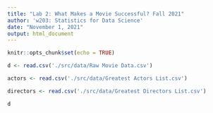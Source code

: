 ```yaml
---
title: "Lab 2: What Makes a Movie Successful? Fall 2021"
author: 'w203: Statistics for Data Science'
date: "November 1, 2021"
output: html_document
---
```


```r
knitr::opts_chunk$set(echo = TRUE)
```



```r
d <- read.csv('./src/data/Raw Movie Data.csv')

actors <- read.csv('./src/data/Greatest Actors List.csv')

directors <- read.csv('./src/data/Greatest Directors List.csv')
```


```r
d
```
